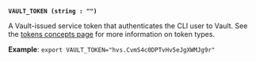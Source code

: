 <a id="standard-vault_token" />

**`VAULT_TOKEN (string : "")`**

A Vault-issued service token that authenticates the CLI user to Vault.
See the [tokens concepts page](/vault/docs/concepts/tokens) for more information
on token types.

**Example**: `export VAULT_TOKEN="hvs.CvmS4c0DPTvHv5eJgXWMJg9r"`

